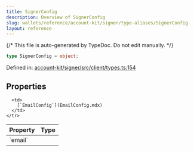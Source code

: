 ```yaml
---
title: SignerConfig
description: Overview of SignerConfig
slug: wallets/reference/account-kit/signer/type-aliases/SignerConfig
layout: reference
---
```


{/* This file is auto-generated by TypeDoc. Do not edit manually. */}

```ts
type SignerConfig = object;
```

Defined in: [account-kit/signer/src/client/types.ts:154](https://github.com/alchemyplatform/aa-sdk/blob/c1a84188d03473acac2fdb49fb7cd7fdba73169b/account-kit/signer/src/client/types.ts#L154)

## Properties

<table>
  <thead>
    <tr>
      <th align="left">Property</th>
      <th align="left">Type</th>
    </tr>
  </thead>

  <tbody>
    <tr>
      <td>
        <a id="email" /> `email`
      </td>

      <td>
        [`EmailConfig`](EmailConfig.mdx)
      </td>
    </tr>

  </tbody>
</table>
